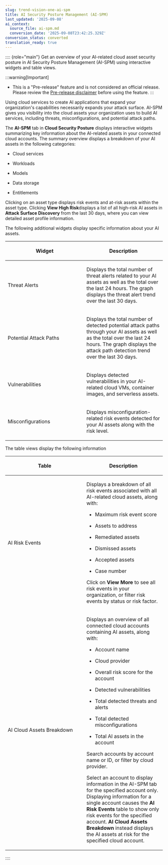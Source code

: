 ```yaml
---
slug: trend-vision-one-ai-spm
title: AI Security Posture Management (AI-SPM)
last_updated: '2025-09-08'
ai_context:
  source_file: ai-spm.md
  conversion_date: '2025-09-08T23:42:25.329Z'
conversion_status: converted
translation_ready: true
---
```


:::: {role="main"}
Get an overview of your AI-related cloud asset security posture in AI Security Posture Management (AI-SPM) using interactive widgets and table views.

:::warning[Important]

- This is a "Pre-release" feature and is not considered an official release. Please review the [Pre-release disclaimer](pre-release-disclaimer.mdx) before using the feature.
:::

Using cloud services to create AI applications that expand your organization's capabilities necessarily expands your attack surface. AI-SPM gives you visibility into the cloud assets your organization uses to build AI services, including threats, misconfigurations, and potential attack paths.

The **AI-SPM** tab in **Cloud Security Posture** displays interactive widgets summarizing key information about the AI-related assets in your connected cloud accounts. The summary overview displays a breakdown of your AI assets in the following categories:

- Cloud services

- Workloads

- Models

- Data storage

- Entitlements

Clicking on an asset type displays risk events and at-risk assets within the asset type. Clicking **View High Risk**displays a list of all high-risk AI assets in **Attack Surface Discovery** from the last 30 days, where you can view detailed asset profile information.

The following additional widgets display specific information about your AI assets.

<table>
<colgroup>
<col style="width: 50%" />
<col style="width: 50%" />
</colgroup>
<thead>
<tr>
<th><p>Widget</p></th>
<th><p>Description</p></th>
</tr>
</thead>
<tbody>
<tr>
<td><p>Threat Alerts</p></td>
<td><p>Displays the total number of threat alerts related to your AI assets as well as the total over the last 24 hours. The graph displays the threat alert trend over the last 30 days.</p></td>
</tr>
<tr>
<td><p>Potential Attack Paths</p></td>
<td><p>Displays the total number of detected potential attack paths through your AI assets as well as the total over the last 24 hours. The graph displays the attack path detection trend over the last 30 days.</p></td>
</tr>
<tr>
<td><p>Vulnerabilities</p></td>
<td><p>Displays detected vulnerabilities in your AI-related cloud VMs, container images, and serverless assets.</p></td>
</tr>
<tr>
<td><p>Misconfigurations</p></td>
<td><p>Displays misconfiguration-related risk events detected for your AI assets along with the risk level.</p></td>
</tr>
</tbody>
</table>

The table views display the following information

<table>
<colgroup>
<col style="width: 50%" />
<col style="width: 50%" />
</colgroup>
<thead>
<tr>
<th><p>Table</p></th>
<th><p>Description</p></th>
</tr>
</thead>
<tbody>
<tr>
<td><p>AI Risk Events</p></td>
<td><p>Displays a breakdown of all risk events associated with all AI-related cloud assets, along with:</p>
<ul>
<li><p>Maximum risk event score</p></li>
<li><p>Assets to address</p></li>
<li><p>Remediated assets</p></li>
<li><p>Dismissed assets</p></li>
<li><p>Accepted assets</p></li>
<li><p>Case number</p></li>
</ul>
<p>Click on <strong>View More</strong> to see all risk events in your organization, or filter risk events by status or risk factor.</p></td>
</tr>
<tr>
<td><p>AI Cloud Assets Breakdown</p></td>
<td><p>Displays an overview of all connected cloud accounts containing AI assets, along with:</p>
<ul>
<li><p>Account name</p></li>
<li><p>Cloud provider</p></li>
<li><p>Overall risk score for the account</p></li>
<li><p>Detected vulnerabilities</p></li>
<li><p>Total detected threats and alerts</p></li>
<li><p>Total detected misconfigurations</p></li>
<li><p>Total AI assets in the account</p></li>
</ul>
<p>Search accounts by account name or ID, or filter by cloud provider.</p>
<p>Select an account to display information in the AI-SPM tab for the specified account only. Displaying information for a single account causes the <strong>AI Risk Events</strong> table to show only risk events for the specified account. <strong>AI Cloud Assets Breakdown</strong> instead displays the AI assets at risk for the specified cloud account.</p></td>
</tr>
</tbody>
</table>
::::
